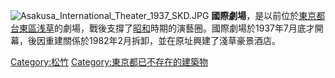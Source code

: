 {{Unreferenced |time=2010-01-05T10:39:06+00:00 }}
[[File:Asakusa_International_Theater_1937_SKD.JPG|thumb]]
'''國際劇場'''，是以前位於[[東京都|東京都]][[台東區|台東區]][[浅草|浅草]]的劇場，戰後支撐了[[昭和|昭和]]時期的演藝圈。國際劇場於1937年7月底才開幕，後因重建關係於1982年2月拆卸，並在原址興建了淺草豪景酒店。

[[Category:松竹|Category:松竹]]
[[Category:東京都已不存在的建築物|Category:東京都已不存在的建築物]]